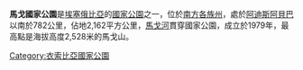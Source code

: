 {{unreferenced|time=2011-09-13T15:48:41+00:00}}
{{Infobox protected area 
| name = 馬戈國家公園
| iucn_category = II
| photo = Mago Park.JPG
| photo_caption = 
| location = {{flag|Ethiopia}}
| nearest_city = 
| coords = {{coord|5|40|N|36|10|E|region:ET-SN_type:landmark|display=inline,title}}
| map =Ethiopia
| relief = 1
| map_caption = 
| lat_d = 5
| lat_m = 40
| lat_s = 
| lat_NS = N
| long_d = 36
| long_m = 10
| long_s = 
| long_EW = E
| area = 2,162平方公里
| established = 1970
| visitation_num = 
| visitation_year = 
| governing_body = 
}}

'''馬戈國家公園'''是[[埃塞俄比亞|埃塞俄比亞]]的[[國家公園|國家公園]]之一，位於[[南方各族州|南方各族州]]，處於[[阿迪斯阿貝巴|阿迪斯阿貝巴]]以南於782公里，佔地2,162平方公里，[[馬戈河|馬戈河]]貫穿國家公園，成立於1979年，最高點是海拔高度2,528米的馬戈山。

[[Category:衣索比亞國家公園|Category:衣索比亞國家公園]]

{{Ethiopia-stub}}
{{埃塞俄比亞國家公園|state=autocollapse}}